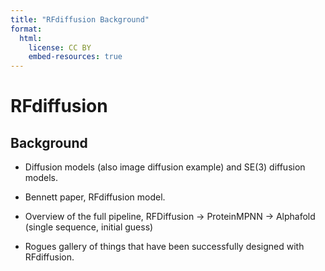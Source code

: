 ```yaml
---
title: "RFdiffusion Background"
format:
  html:
    license: CC BY
    embed-resources: true
---
```


# RFdiffusion

## Background

- Diffusion models (also image diffusion example) and SE(3) diffusion models.

- Bennett paper, RFdiffusion model.

- Overview of the full pipeline, RFDiffusion -> ProteinMPNN -> Alphafold (single sequence, initial guess)

- Rogues gallery of things that have been successfully designed with RFdiffusion.
